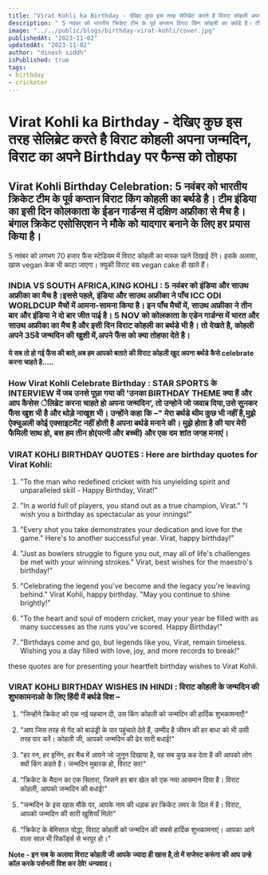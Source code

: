 ```yaml
---
title: "Virat Kohli ka Birthday - देखिए कुछ इस तरह सेलिब्रेट करते है विराट कोहली अपना जन्मदिन, विराट का अपने Birthday पर फैन्स को तोहफा"
description: " 5 नवंबर को भारतीय क्रिकेट टीम के पूर्व कप्तान विराट किंग कोहली का बर्थडे है। टीम इंडिया का इसी दिन कोलकाता के ईडन गार्डन्स में दक्षिण अफ्रीका से मैच है। बंगाल क्रिकेट एसोसिएशन ने मौके को यादगार बनाने के लिए हर प्रयास किया है। "
image: "../../public/blogs/birthday-virat-kohli/cover.jpg"
publishedAt: "2023-11-02"
updatedAt: "2023-11-02"
author: "dinesh siddh"
isPublished: true
tags: 
- birthday
- cricketer
---
```


# Virat Kohli ka Birthday - देखिए कुछ इस तरह सेलिब्रेट करते है विराट कोहली अपना जन्मदिन, विराट का अपने Birthday पर फैन्स को तोहफा
## Virat Kohli Birthday Celebration: 5 नवंबर को भारतीय क्रिकेट टीम के पूर्व कप्तान विराट किंग कोहली का बर्थडे है। टीम इंडिया का इसी दिन कोलकाता के ईडन गार्डन्स में दक्षिण अफ्रीका से मैच है। बंगाल क्रिकेट एसोसिएशन ने मौके को यादगार बनाने के लिए हर प्रयास किया है। 
5 नवंबर को लगभग 70 हजार फैंस स्टेडियम में विराट कोहली का मास्क पहने दिखाई देंगे। इसके अलावा, खास vegan केक भी काटा जाएगा। क्युकी विराट बस vegan cake ही खाते हैं।

### INDIA VS SOUTH AFRICA,KING KOHLI : 5 नवंबर को इंडिया और साउथ अफ्रीका का मैच है।इससे पहले, इंडिया और साउथ अफ्रीका ने पाँच ICC ODI WORLDCUP मैचों में आमना-सामना किया है। इन पाँच मैचों में, साउथ अफ्रीका ने तीन बार और इंडिया ने दो बार जीत पाई है। 5 NOV को कोलकाता के एडेन गार्डन्स में भारत और साउथ अफ्रीका का मैच है और इसी दिन विराट कोहली का बर्थडे भी है। तो देखते है, कोहली अपने 35वे जन्मदिन की खुशी में,अपने फैंस को क्या तोहफा देते है।

**ये सब तो हो गई फैंस की बाते,अब हम आपको बताते की विराट कोहली खुद अपना बर्थडे कैसे celebrate करना चाहते है.....**

### How Virat Kohli Celebrate Birthday : STAR SPORTS के INTERVIEW में जब उनसे पूछा गया की 'उनका BIRTHDAY THEME क्या हैं और आप कैसेस ेलिब्रेट करना चाहते हो अपना जन्मदिन’, तो उन्होने जो जवाब दिया,उसे सुनकर फैंस खुश भी है और थोड़े नाखूश भी। उन्होंने कहा कि –" मेरा बर्थडे थीम कुछ भी नहीं है,मुझे ऐक्चूअली कोई एक्साइटमेंट नहीं होती है अपना बर्थडे मनाने की। मुझे होता है की यार मेरी फैमिली साथ हो, बस हम तीन हो(पत्नी और बच्ची) और एक दम शांत जगह मनाएं।

### VIRAT KOHLI BIRTHDAY QUOTES : Here are birthday quotes for Virat Kohli:
1. "To the man who redefined cricket with his unyielding spirit and unparalleled skill - Happy Birthday, Virat!"  
2. "In a world full of players, you stand out as a true champion, Virat." "I wish you a birthday as spectacular as your innings!"
3. "Every shot you take demonstrates your dedication and love for the game." Here's to another successful year. Virat, happy birthday!"
4. "Just as bowlers struggle to figure you out, may all of life's challenges be met with your winning strokes." Virat, best wishes for the maestro's birthday!"
5. "Celebrating the legend you've become and the legacy you're leaving behind." Virat Kohli, happy birthday. "May you continue to shine brightly!"
6. "To the heart and soul of modern cricket, may your year be filled with as many successes as the runs you've scored. Happy Birthday!"

7. "Birthdays come and go, but legends like you, Virat, remain timeless. Wishing you a day filled with love, joy, and more records to break!"

these quotes are for presenting your heartfelt birthday wishes to Virat Kohli.

### VIRAT KOHLI BIRTHDAY WISHES IN HINDI : विराट कोहली के जन्मदिन की शुभकामनाओ के लिए हिंदी में बर्थडे विश –

1. "जिन्होंने क्रिकेट को एक नई पहचान दी, उस किंग कोहली को जन्मदिन की हार्दिक शुभकामनाएँ!"

2. "आप जिस तरह से गेंद को बाउंड्री के पार पहुंचाते देते हैं, उम्मीद है जीवन की हर बाधा को भी उसी तरह पार करें। कोहली जी, आपको जन्मदिन की ढेर सारी बधाई!"

3. "हर रन, हर इनिंग, हर मैच में आपने जो जुनून दिखाया है, वह सब कुछ कह देता है की आपको लोग क्यों किंग कहते है। जन्मदिन मुबारक हो, विराट सर!"

4. "क्रिकेट के मैदान का एक सितारा, जिसने हर बार खेल को एक नया आसमान दिया है। विराट कोहली, आपको जन्मदिन की बधाई!"

5. "जन्मदिन के इस खास मौके पर, आपके नाम की धड़क हर क्रिकेट लवर के दिल में है। विराट, आपको जन्मदिन की सारी खुशियाँ मिले!"

6. "क्रिकेट के बेमिसाल योद्धा, विराट कोहली को जन्मदिन की सबसे हार्दिक शुभकामनाएं। आपका आने वाला साल भी रिकॉर्ड्स से भरपूर हो।"

**Note - इन सब के अलावा विराट कोहली जी आपके ज्यादा ही खास है,तो में सजेस्ट करूंगा की आप उन्हे कॉल करके पर्सनली विश कर देवे! धन्यवाद।**